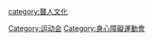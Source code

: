 {{Catnav|頁面分類|人类社会|文化|次文化|聾人文化}}
{{Catmore}}

[[Category:运动会|Category:运动会]]
[[category:聾人文化|category:聾人文化]]
[[Category:身心障礙運動會|Category:身心障礙運動會]]